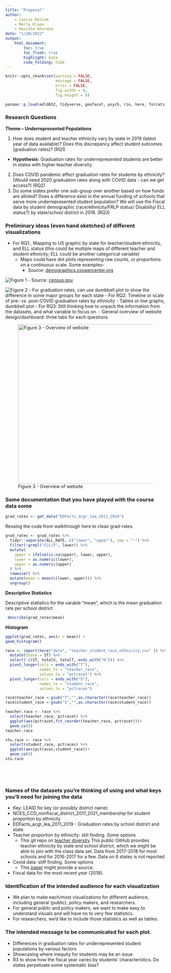 ```yaml
---
title: "Proposal"
author: 
    - Cassie Malcom
    - Merly Klaas
    - Havisha Khurana
date: "1/20/2022"
output: 
    html_document:
        toc: true
        toc_float: true
        highlight: kate
        code_folding: hide
---
```


```r
knitr::opts_chunk$set(warning = FALSE,
                      message = FALSE,
                      error = FALSE,
                      fig.width = 9, 
                      fig.height = 9)
```

```r
pacman::p_load(edld652, tidyverse, geofacet, psych, rio, here, forcats)
```

### Research Questions

**Theme – Underrepresented Populations**

1. How does student and teacher ethnicity vary by state in 2019 (latest year of data available)? Does this discrepancy affect student outcomes (graduation rates)? (RQ1)
- **Hypothesis:** Graduation rates for underrepresented students are better in states with higher teacher diversity.
2. Does COVID pandemic affect graduation rates for students by ethnicity? (Would need 2020 graduation rates along with COVID data - can we get access?) (RQ2)
3. Do some states prefer one sub-group over another based on how funds are alloted? Does a difference exist in the annual funding of schools that serve more underrepresented student population? We will use the Fiscal data by student demographic (race/ethnicity/FRLP status/ Disability/ ELL status?) by state/school district in 2018. (RQ3)

### Preliminary ideas (even hand sketches) of different visualizations

- For RQ1:, Mapping to US graphic by state for teacher/student ethnicity, and ELL status (this could be multiple maps of different teacher and student ethnicity; ELL could be another categorical variable)
    - Maps could have dot plots representing raw counts, or proportions on a continuous scale. Some examples-
        - Source: [demographics.coopercenter.org](https://demographics.coopercenter.org/racial-dot-map)
        
![Figure 1](Images/example-dotplot.jpg)
        - Source: [census.gov](https://www.census.gov/newsroom/blogs/random-samplings/2021/08/measuring-racial-ethnic-diversity-2020-census.html)
   
![Figure 2](Images/example_map.jpg)
    - For graduation rates, can use dumbbell plot to show the difference in some major groups for each state
- For RQ2: Timeline or scale of pre- vs. post-COVID graduation rates by ethnicity
- Tables or line graphs, dumbbell plot
- For RQ3: Still thinking how to unpack the information from the datasets, and what variable to focus on.
- General overview of website design/dashboard: three tabs for each questions

![Figure 3 - Overview of website](Images/website-overview.jpg){width=500px}

### Some documentation that you have played with the course data some


```r
grad_rates <- get_data("EDFacts_acgr_lea_2011_2019")
```

Reusing the code from walkthrough here to clean grad-rates.

```r
grad_rates <- grad_rates %>% 
  tidyr::separate(ALL_RATE, c("lower", "upper"), sep = "-") %>% 
  filter(!grepl("G|L|P", lower)) %>% 
  mutate(
    upper = ifelse(is.na(upper), lower, upper),
    lower = as.numeric(lower),
    upper = as.numeric(upper)
  ) %>% 
  rowwise() %>% 
  mutate(mean = mean(c(lower, upper))) %>% 
  ungroup()
```


**Descriptive Statistics**

Descriptive statistics for the varable "mean", which is the mean graduation rate per school district

```r
 describe(grad_rates$mean)
```

**Histogram**

```r

ggplot(grad_rates, aes(x = mean)) +
geom_histogram()
```

```r
race <- import(here("data", "teacher_student_race_ethnicity.csv" )) %>% 
  mutate(State = ST) %>%
  select(-c(ST, totalS, totalT, ends_with("N"))) %>% 
  pivot_longer(cols = ends_with("T"),
               names_to = "teacher_race",
               values_to = "pctracet") %>% 
  pivot_longer(cols = ends_with("S"),
               names_to = "student_race", 
               values_to = "pctraces")

race$teacher_race <-gsub("T","",as.character(race$teacher_race))
race$student_race <-gsub("S","",as.character(race$student_race))

teacher.race <- race %>% 
  select(teacher_race, pctracet) %>% 
  ggplot(aes(pctracet,fct_reorder(teacher_race, pctracet)))+
  geom_col()
teacher.race

stu.race <- race %>% 
  select(student_race, pctraces) %>% 
  ggplot(aes(pctraces,student_race))+
  geom_col()
stu.race         
         


               
```


### Names of the datasets you’re thinking of using and what keys you’ll need for joining the data

- Key: LEAID for key (or possibly district name)
- NCES_CCD_nonfiscal_district_2017_2021_membership for student proportion by ethnicity
- EDFacts_acgr_lea_2011_2019 - Graduation rates by school district and state
- Teacher proportion by ethnicity: still finding. Some options
    - This git repo on [teacher diversity](https://github.com/WPMedia/teacher_diversity) This public GitHub provides teacher ethnicity by state and school district, which we might be able to join with the class data set. Data from 2017-2018 for most schools and for 2016-2017 for a few. Data on 6 states is not reported.
- Covid data: stiff finding. Some options
    - This [paper](https://jsri.msu.edu/publications/nexo/vol/no-2-spring-2021/racial-ethnic-differences-in-education-disruptions-during-the-covid-19-pandemic) might provide a source.
- Fiscal data for the most recent year (2018). 

### Identification of the intended audience for each visualization

- We plan to make each/most visualizations for different audience, including general (public), policy makers, and researchers. 
- For general public and policy makers, we want to make easy to understand visuals and will have no to very few statistics. 
- For researchers, we'd like to include those statistics as well as tables.

### The intended message to be communicated for each plot.
- Differences in graduation rates for underrepresented student populations by various factors
- Showcasing where inequity for students may be an issue
- R3 to show how the fiscal year varies by students’ characteristics. Do states perpetuate some systematic bias?
